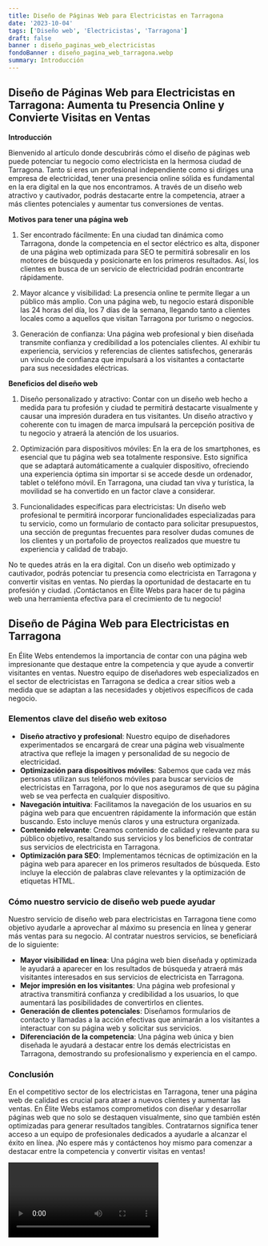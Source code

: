 ```yaml
---
title: Diseño de Páginas Web para Electricistas en Tarragona
date: '2023-10-04'
tags: ['Diseño web', 'Electricistas', 'Tarragona']
draft: false
banner : diseño_paginas_web_electricistas
fondoBanner : diseño_pagina_web_tarragona.webp
summary: Introducción
---
```


## Diseño de Páginas Web para Electricistas en Tarragona: Aumenta tu Presencia Online y Convierte Visitas en Ventas 

**Introducción**

Bienvenido al artículo donde descubrirás cómo el diseño de páginas web puede potenciar tu negocio como electricista en la hermosa ciudad de Tarragona. Tanto si eres un profesional independiente como si diriges una empresa de electricidad, tener una presencia online sólida es fundamental en la era digital en la que nos encontramos. A través de un diseño web atractivo y cautivador, podrás destacarte entre la competencia, atraer a más clientes potenciales y aumentar tus conversiones de ventas.

**Motivos para tener una página web**

1. Ser encontrado fácilmente: En una ciudad tan dinámica como Tarragona, donde la competencia en el sector eléctrico es alta, disponer de una página web optimizada para SEO te permitirá sobresalir en los motores de búsqueda y posicionarte en los primeros resultados. Así, los clientes en busca de un servicio de electricidad podrán encontrarte rápidamente.

2. Mayor alcance y visibilidad: La presencia online te permite llegar a un público más amplio. Con una página web, tu negocio estará disponible las 24 horas del día, los 7 días de la semana, llegando tanto a clientes locales como a aquellos que visitan Tarragona por turismo o negocios.

3. Generación de confianza: Una página web profesional y bien diseñada transmite confianza y credibilidad a los potenciales clientes. Al exhibir tu experiencia, servicios y referencias de clientes satisfechos, generarás un vínculo de confianza que impulsará a los visitantes a contactarte para sus necesidades eléctricas.

**Beneficios del diseño web**

1. Diseño personalizado y atractivo: Contar con un diseño web hecho a medida para tu profesión y ciudad te permitirá destacarte visualmente y causar una impresión duradera en tus visitantes. Un diseño atractivo y coherente con tu imagen de marca impulsará la percepción positiva de tu negocio y atraerá la atención de los usuarios.

2. Optimización para dispositivos móviles: En la era de los smartphones, es esencial que tu página web sea totalmente responsive. Esto significa que se adaptará automáticamente a cualquier dispositivo, ofreciendo una experiencia óptima sin importar si se accede desde un ordenador, tablet o teléfono móvil. En Tarragona, una ciudad tan viva y turística, la movilidad se ha convertido en un factor clave a considerar.

3. Funcionalidades específicas para electricistas: Un diseño web profesional te permitirá incorporar funcionalidades especializadas para tu servicio, como un formulario de contacto para solicitar presupuestos, una sección de preguntas frecuentes para resolver dudas comunes de los clientes y un portafolio de proyectos realizados que muestre tu experiencia y calidad de trabajo.

No te quedes atrás en la era digital. Con un diseño web optimizado y cautivador, podrás potenciar tu presencia como electricista en Tarragona y convertir visitas en ventas. No pierdas la oportunidad de destacarte en tu profesión y ciudad. ¡Contáctanos en Élite Webs para hacer de tu página web una herramienta efectiva para el crecimiento de tu negocio!

<GifSeo />

<Cta />

## Diseño de Página Web para Electricistas en Tarragona

En Élite Webs entendemos la importancia de contar con una página web impresionante que destaque entre la competencia y que ayude a convertir visitantes en ventas. Nuestro equipo de diseñadores web especializados en el sector de electricistas en Tarragona se dedica a crear sitios web a medida que se adaptan a las necesidades y objetivos específicos de cada negocio.

### Elementos clave del diseño web exitoso

- **Diseño atractivo y profesional**: Nuestro equipo de diseñadores experimentados se encargará de crear una página web visualmente atractiva que refleje la imagen y personalidad de su negocio de electricidad.
- **Optimización para dispositivos móviles**: Sabemos que cada vez más personas utilizan sus teléfonos móviles para buscar servicios de electricistas en Tarragona, por lo que nos aseguramos de que su página web se vea perfecta en cualquier dispositivo.
- **Navegación intuitiva**: Facilitamos la navegación de los usuarios en su página web para que encuentren rápidamente la información que están buscando. Esto incluye menús claros y una estructura organizada.
- **Contenido relevante**: Creamos contenido de calidad y relevante para su público objetivo, resaltando sus servicios y los beneficios de contratar sus servicios de electricista en Tarragona.
- **Optimización para SEO**: Implementamos técnicas de optimización en la página web para aparecer en los primeros resultados de búsqueda. Esto incluye la elección de palabras clave relevantes y la optimización de etiquetas HTML.

### Cómo nuestro servicio de diseño web puede ayudar

Nuestro servicio de diseño web para electricistas en Tarragona tiene como objetivo ayudarle a aprovechar al máximo su presencia en línea y generar más ventas para su negocio. Al contratar nuestros servicios, se beneficiará de lo siguiente:

- **Mayor visibilidad en línea**: Una página web bien diseñada y optimizada le ayudará a aparecer en los resultados de búsqueda y atraerá más visitantes interesados en sus servicios de electricista en Tarragona.
- **Mejor impresión en los visitantes**: Una página web profesional y atractiva transmitirá confianza y credibilidad a los usuarios, lo que aumentará las posibilidades de convertirlos en clientes.
- **Generación de clientes potenciales**: Diseñamos formularios de contacto y llamadas a la acción efectivas que animarán a los visitantes a interactuar con su página web y solicitar sus servicios.
- **Diferenciación de la competencia**: Una página web única y bien diseñada le ayudará a destacar entre los demás electricistas en Tarragona, demostrando su profesionalismo y experiencia en el campo.

### Conclusión

En el competitivo sector de los electricistas en Tarragona, tener una página web de calidad es crucial para atraer a nuevos clientes y aumentar las ventas. En Élite Webs estamos comprometidos con diseñar y desarrollar páginas web que no solo se destaquen visualmente, sino que también estén optimizadas para generar resultados tangibles. Contratarnos significa tener acceso a un equipo de profesionales dedicados a ayudarle a alcanzar el éxito en línea. ¡No espere más y contáctenos hoy mismo para comenzar a destacar entre la competencia y convertir visitas en ventas!

<Video />

<CtaBot job='Electricistas' city='Tarragona'/>

<Gmaps query='Tarragona+españa+maps' />
